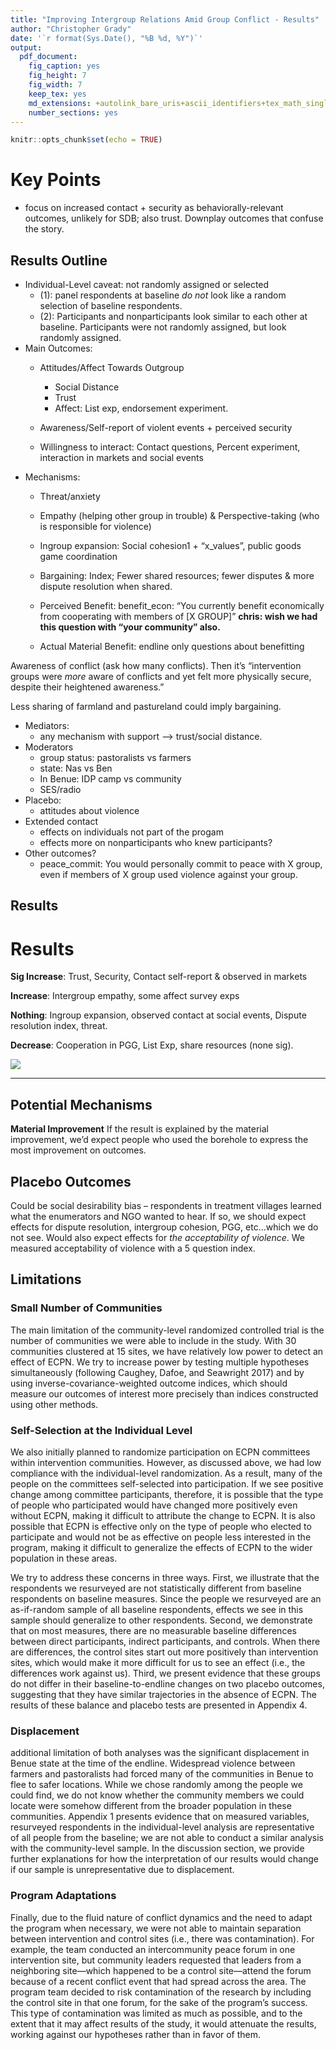 ```yaml
---
title: "Improving Intergroup Relations Amid Group Conflict - Results"
author: "Christopher Grady"
date: '`r format(Sys.Date(), "%B %d, %Y")`'
output:
  pdf_document:
    fig_caption: yes
    fig_height: 7
    fig_width: 7
    keep_tex: yes
    md_extensions: +autolink_bare_uris+ascii_identifiers+tex_math_single_backslash
    number_sections: yes
---
```


```r
knitr::opts_chunk$set(echo = TRUE)
```

# Key Points

- focus on increased contact + security as behaviorally-relevant outcomes, unlikely for SDB; also trust.  Downplay outcomes that confuse the story.

## Results Outline

- Individual-Level caveat: not randomly assigned or selected
    - (1): panel respondents at baseline _do not_ look like a random selection of baseline respondents.
    - (2): Participants and nonparticipants look similar to each other at baseline.  Participants were not randomly assigned, but look randomly assigned.

- Main Outcomes:
    - Attitudes/Affect Towards Outgroup
        - Social Distance
        - Trust
        - Affect: List exp, endorsement experiment.
    
    - Awareness/Self-report of violent events + perceived security

    - Willingness to interact: Contact questions, Percent experiment, interaction in markets and social events


- Mechanisms:
    - Threat/anxiety
    - Empathy (helping other group in trouble) & Perspective-taking (who is responsible for violence)
    - Ingroup expansion: Social cohesion1 + "x_values", public goods game coordination
    
    - Bargaining: Index; Fewer shared resources; fewer disputes & more dispute resolution when shared.
    - Perceived Benefit: benefit_econ: "You currently benefit economically from cooperating with members of [X GROUP]" **chris: wish we had this question with "your community" also.**
    - Actual Material Benefit: endline only questions about benefitting

Awareness of conflict (ask how many conflicts).  Then it's "intervention groups were _more_ aware of conflicts and yet felt more physically secure, despite their heightened awareness."

Less sharing of farmland and pastureland could imply bargaining.

- Mediators: 
    - any mechanism with support --> trust/social distance.

- Moderators
    - group status: pastoralists vs farmers
    - state: Nas vs Ben
    - In Benue: IDP camp vs community
    - SES/radio

- Placebo: 
    - attitudes about violence

- Extended contact
    - effects on individuals not part of the progam
    - effects more on nonparticipants who knew participants?


- Other outcomes?
    - peace_commit: You would personally commit to peace with X group, even if members of X group used violence against your group.




## Results

# Results

**Sig Increase**: Trust, Security, Contact self-report & observed in markets

**Increase**: Intergroup empathy, some affect survey exps

**Nothing**: Ingroup expansion, observed contact at social events, Dispute resolution index, threat.

**Decrease**: Cooperation in PGG, List Exp, share resources (none sig).

![](figs/ecpn_coefplots_indices.png)


*******

## Potential Mechanisms

**Material Improvement** If the result is explained by the material improvement, we'd expect people who used the borehole to express the most improvement on outcomes.





## Placebo Outcomes

Could be social desirability bias -- respondents in treatment villages learned what the enumerators and NGO wanted to hear.  If so, we should expect effects for dispute resolution, intergroup cohesion, PGG, etc...which we do not see.  Would also expect effects for _the acceptability of violence_.  We measured acceptability of violence with a 5 question index.



## Limitations

### Small Number of Communities 

The main limitation of the community-level randomized controlled trial is the number of communities we were able to include in the study. With 30 communities clustered at 15 sites, we have relatively low power to detect an effect of ECPN. We try to increase power by testing multiple hypotheses simultaneously (following Caughey, Dafoe, and Seawright 2017) and by using inverse-covariance-weighted outcome indices,  which should measure our outcomes of interest more precisely than indices constructed using other methods.

### Self-Selection at the Individual Level 

We also initially planned to randomize participation on ECPN committees within intervention communities. However, as discussed above, we had low compliance with the individual-level randomization. As a result, many of the people on the committees self-selected into participation. If we see positive change among committee participants, therefore, it is possible that the type of people who participated would have changed more positively even without ECPN, making it difficult to attribute the change to ECPN. It is also possible that ECPN is effective only on the type of people who elected to participate and would not be as effective on people less interested in the program, making it difficult to generalize the effects of ECPN to the wider population in these areas.

We try to address these concerns in three ways. First, we illustrate that the respondents we resurveyed are not statistically different from baseline respondents on baseline measures. Since the people we resurveyed are an as-if-random sample of all baseline respondents, effects we see in this sample should generalize to other respondents. Second, we demonstrate that on most measures, there are no measurable baseline differences between direct participants, indirect participants, and controls. When there are differences, the control sites start out more positively than intervention sites, which would make it more difficult for us to see an effect (i.e., the differences work against us). Third, we present evidence that these groups do not differ in their baseline-to-endline changes on two placebo outcomes,  suggesting that they have similar trajectories in the absence of ECPN. The results of these balance and placebo tests are presented in Appendix 4. 

### Displacement

 additional limitation of both analyses was the significant displacement in Benue state at the time of the endline. Widespread violence between farmers and pastoralists had forced many of the communities in Benue to flee to safer locations. While we chose randomly among the people we could find, we do not know whether the community members we could locate were somehow different from the broader population in these communities.  Appendix 1 presents evidence that on measured variables, resurveyed respondents in the individual-level analysis are representative of all people from the baseline; we are not able to conduct a similar analysis with the community-level sample. In the discussion section, we provide further explanations for how the interpretation of our results would change if our sample is unrepresentative due to displacement. 

### Program Adaptations

Finally, due to the fluid nature of conflict dynamics and the need to adapt the program when necessary, we were not able to maintain separation between intervention and control sites (i.e., there was contamination). For example, the team conducted an intercommunity peace forum in one intervention site, but community leaders requested that leaders from a neighboring site—which happened to be a control site—attend the forum because of a recent conflict event that had spread across the area. The program team decided to risk contamination of the research by including the control site in that one forum, for the sake of the program’s success. This type of contamination was limited as much as possible, and to the extent that it may affect results of the study, it would attenuate the results, working against our hypotheses rather than in favor of them. 


<!--
# Scacco

-->